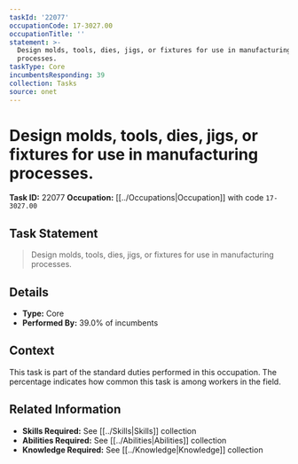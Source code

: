 ```yaml
---
taskId: '22077'
occupationCode: 17-3027.00
occupationTitle: ''
statement: >-
  Design molds, tools, dies, jigs, or fixtures for use in manufacturing
  processes.
taskType: Core
incumbentsResponding: 39
collection: Tasks
source: onet
---
```

# Design molds, tools, dies, jigs, or fixtures for use in manufacturing processes.

**Task ID:** 22077
**Occupation:** [[../Occupations|Occupation]] with code `17-3027.00`

## Task Statement

> Design molds, tools, dies, jigs, or fixtures for use in manufacturing processes.

## Details

- **Type:** Core
- **Performed By:** 39.0% of incumbents

## Context

This task is part of the standard duties performed in this occupation. The percentage indicates how common this task is among workers in the field.

## Related Information

- **Skills Required:** See [[../Skills|Skills]] collection
- **Abilities Required:** See [[../Abilities|Abilities]] collection
- **Knowledge Required:** See [[../Knowledge|Knowledge]] collection
